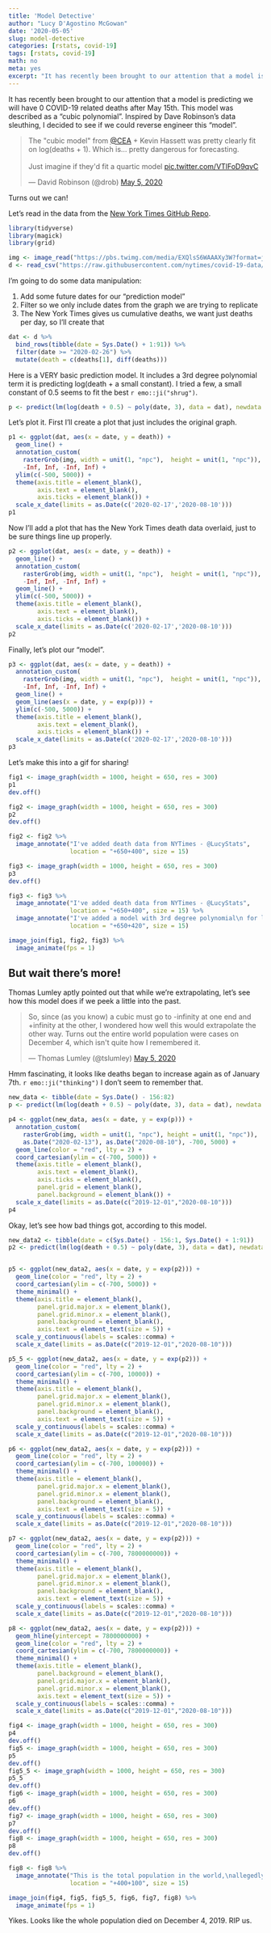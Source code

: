 ```yaml
---
title: 'Model Detective'
author: "Lucy D'Agostino McGowan"
date: '2020-05-05'
slug: model-detective
categories: [rstats, covid-19]
tags: [rstats, covid-19]
math: no
meta: yes
excerpt: "It has recently been brought to our attention that a model is predicting we will have 0 COVID-19 related deaths after May 15th. This model was described as a \"cubic polynomial\". Inspired by David Robinson's data sleuthing, I decided to see if we could reverse engineer this \"model\"."
---
```


It has recently been brought to our attention that a model is predicting we will have 0 COVID-19 related deaths after May 15th. This model was described as a "cubic polynomial". Inspired by Dave Robinson's data sleuthing, I decided to see if we could reverse engineer this "model".

<blockquote class="twitter-tweet"><p lang="en" dir="ltr">The &quot;cubic model&quot; from <a href="https://twitter.com/CEA?ref_src=twsrc%5Etfw">@CEA</a> + Kevin Hassett was pretty clearly fit on log(deaths + 1). Which is... pretty dangerous for forecasting.<br><br>Just imagine if they&#39;d fit a quartic model <a href="https://t.co/VTlFoD9qvC">pic.twitter.com/VTlFoD9qvC</a></p>&mdash; David Robinson (@drob) <a href="https://twitter.com/drob/status/1257753751781289986?ref_src=twsrc%5Etfw">May 5, 2020</a></blockquote> <script async src="https://platform.twitter.com/widgets.js" charset="utf-8"></script>

Turns out we can!

Let's read in the data from the [New York Times GitHub Repo](https://Github.com/nytimes/covid-19-data).

```r
library(tidyverse)
library(magick)
library(grid)

img <- image_read("https://pbs.twimg.com/media/EXQlsS6WAAAXy3W?format=jpg&name=medium")
d <- read_csv("https://raw.githubusercontent.com/nytimes/covid-19-data/master/us.csv")
```

I'm going to do some data manipulation:

1. Add some future dates for our "prediction model"
2. Filter so we only include dates from the graph we are trying to replicate
3. The New York Times gives us cumulative deaths, we want just deaths per day, so I'll create that

```r
dat <- d %>%
  bind_rows(tibble(date = Sys.Date() + 1:91)) %>%
  filter(date >= "2020-02-26") %>%   
  mutate(death = c(deaths[1], diff(deaths)))
```

Here is a VERY basic prediction model. It includes a 3rd degree polynomial term it is predicting log(death + a small constant). I tried a few, a small constant of 0.5 seems to fit the best `r emo::ji("shrug")`.

```r
p <- predict(lm(log(death + 0.5) ~ poly(date, 3), data = dat), newdata = dat)
```

Let's plot it. First I'll create a plot that just includes the original graph.

```r
p1 <- ggplot(dat, aes(x = date, y = death)) +
  geom_line() + 
  annotation_custom(
    rasterGrob(img, width = unit(1, "npc"),  height = unit(1, "npc")), 
    -Inf, Inf, -Inf, Inf) +
  ylim(c(-500, 5000)) +
  theme(axis.title = element_blank(), 
        axis.text = element_blank(),
        axis.ticks = element_blank()) + 
  scale_x_date(limits = as.Date(c('2020-02-17','2020-08-10')))
p1
```


Now I'll add a plot that has the New York Times death data overlaid, just to be sure things line up properly.

```r
p2 <- ggplot(dat, aes(x = date, y = death)) +
  geom_line() + 
  annotation_custom(
    rasterGrob(img, width = unit(1, "npc"),  height = unit(1, "npc")), 
    -Inf, Inf, -Inf, Inf) +
  geom_line() + 
  ylim(c(-500, 5000)) +
  theme(axis.title = element_blank(), 
        axis.text = element_blank(),
        axis.ticks = element_blank()) +
  scale_x_date(limits = as.Date(c('2020-02-17','2020-08-10')))
p2
```

Finally, let's plot our "model".

```r
p3 <- ggplot(dat, aes(x = date, y = death)) +
  annotation_custom(
    rasterGrob(img, width = unit(1, "npc"),  height = unit(1, "npc")), 
    -Inf, Inf, -Inf, Inf) +
  geom_line() + 
  geom_line(aes(x = date, y = exp(p))) +
  ylim(c(-500, 5000)) +
  theme(axis.title = element_blank(), 
        axis.text = element_blank(),
        axis.ticks = element_blank()) + 
  scale_x_date(limits = as.Date(c('2020-02-17','2020-08-10')))
p3
```


Let's make this into a gif for sharing!

```r
fig1 <- image_graph(width = 1000, height = 650, res = 300)
p1
dev.off()

fig2 <- image_graph(width = 1000, height = 650, res = 300)
p2
dev.off()

fig2 <- fig2 %>%
  image_annotate("I've added death data from NYTimes - @LucyStats",
                 location = "+650+400", size = 15)

fig3 <- image_graph(width = 1000, height = 650, res = 300)
p3
dev.off()

fig3 <- fig3 %>%
  image_annotate("I've added death data from NYTimes - @LucyStats",
                 location = "+650+400", size = 15) %>%
  image_annotate("I've added a model with 3rd degree polynomial\n for log(death + 0.5) - @LucyStats",
                 location = "+650+420", size = 15)
```

```r
image_join(fig1, fig2, fig3) %>%
  image_animate(fps = 1)
```

## But wait there's more!

Thomas Lumley aptly pointed out that while we're extrapolating, let's see how this model does if we peek a little into the past. 

<blockquote class="twitter-tweet"><p lang="en" dir="ltr">So, since (as you know) a cubic must go to -infinity at one end and +infinity at the other, I wondered how well this would extrapolate the other way. Turns out the entire world population were cases on December 4, which isn&#39;t quite how I remembered it.</p>&mdash; Thomas Lumley (@tslumley) <a href="https://twitter.com/tslumley/status/1257819452596301825?ref_src=twsrc%5Etfw">May 5, 2020</a></blockquote> <script async src="https://platform.twitter.com/widgets.js" charset="utf-8"></script>

Hmm fascinating, it looks like deaths began to increase again as of January 7th. `r emo::ji("thinking")` I don't seem to remember that.

```r
new_data <- tibble(date = Sys.Date() - 156:82)
p <- predict(lm(log(death + 0.5) ~ poly(date, 3), data = dat), newdata = new_data)

p4 <- ggplot(new_data, aes(x = date, y = exp(p))) +
  annotation_custom(
    rasterGrob(img, width = unit(1, "npc"), height = unit(1, "npc")),
    as.Date("2020-02-13"), as.Date("2020-08-10"), -700, 5000) +
  geom_line(color = "red", lty = 2) + 
  coord_cartesian(ylim = c(-700, 5000)) +
  theme(axis.title = element_blank(), 
        axis.text = element_blank(),
        axis.ticks = element_blank(),
        panel.grid = element_blank(),
        panel.background = element_blank()) + 
  scale_x_date(limits = as.Date(c("2019-12-01","2020-08-10")))
p4
```

Okay, let's see how bad things got, according to this model.

```r
new_data2 <- tibble(date = c(Sys.Date() - 156:1, Sys.Date() + 1:91))
p2 <- predict(lm(log(death + 0.5) ~ poly(date, 3), data = dat), newdata = new_data2)


p5 <- ggplot(new_data2, aes(x = date, y = exp(p2))) +
  geom_line(color = "red", lty = 2) + 
  coord_cartesian(ylim = c(-700, 5000)) +
  theme_minimal() +
  theme(axis.title = element_blank(), 
        panel.grid.major.x = element_blank(),
        panel.grid.minor.x = element_blank(),
        panel.background = element_blank(),
        axis.text = element_text(size = 5)) + 
  scale_y_continuous(labels = scales::comma) +
  scale_x_date(limits = as.Date(c("2019-12-01","2020-08-10")))

p5_5 <- ggplot(new_data2, aes(x = date, y = exp(p2))) +
  geom_line(color = "red", lty = 2) + 
  coord_cartesian(ylim = c(-700, 10000)) +
  theme_minimal() +
  theme(axis.title = element_blank(), 
        panel.grid.major.x = element_blank(),
        panel.grid.minor.x = element_blank(),
        panel.background = element_blank(),
        axis.text = element_text(size = 5)) + 
  scale_y_continuous(labels = scales::comma) +
  scale_x_date(limits = as.Date(c("2019-12-01","2020-08-10")))

p6 <- ggplot(new_data2, aes(x = date, y = exp(p2))) +
  geom_line(color = "red", lty = 2) + 
  coord_cartesian(ylim = c(-700, 100000)) +
  theme_minimal() +
  theme(axis.title = element_blank(), 
        panel.grid.major.x = element_blank(),
        panel.grid.minor.x = element_blank(),
        panel.background = element_blank(),
        axis.text = element_text(size = 5)) + 
  scale_y_continuous(labels = scales::comma) +
  scale_x_date(limits = as.Date(c("2019-12-01","2020-08-10")))

p7 <- ggplot(new_data2, aes(x = date, y = exp(p2))) +
  geom_line(color = "red", lty = 2) + 
  coord_cartesian(ylim = c(-700, 7800000000)) +
  theme_minimal() +
  theme(axis.title = element_blank(), 
        panel.grid.major.x = element_blank(),
        panel.grid.minor.x = element_blank(),
        panel.background = element_blank(),
        axis.text = element_text(size = 5)) +
  scale_y_continuous(labels = scales::comma) +
  scale_x_date(limits = as.Date(c("2019-12-01","2020-08-10")))

p8 <- ggplot(new_data2, aes(x = date, y = exp(p2))) +
  geom_hline(yintercept = 7800000000) +
  geom_line(color = "red", lty = 2) + 
  coord_cartesian(ylim = c(-700, 7800000000)) +
  theme_minimal() +
  theme(axis.title = element_blank(), 
        panel.background = element_blank(),
        panel.grid.major.x = element_blank(),
        panel.grid.minor.x = element_blank(),
        axis.text = element_text(size = 5)) + 
  scale_y_continuous(labels = scales::comma) +
  scale_x_date(limits = as.Date(c("2019-12-01","2020-08-10")))

```

```r
fig4 <- image_graph(width = 1000, height = 650, res = 300)
p4
dev.off()
fig5 <- image_graph(width = 1000, height = 650, res = 300)
p5
dev.off()
fig5_5 <- image_graph(width = 1000, height = 650, res = 300)
p5_5
dev.off()
fig6 <- image_graph(width = 1000, height = 650, res = 300)
p6
dev.off()
fig7 <- image_graph(width = 1000, height = 650, res = 300)
p7
dev.off()
fig8 <- image_graph(width = 1000, height = 650, res = 300)
p8
dev.off()

fig8 <- fig8 %>%
  image_annotate("This is the total population in the world,\nallegedly we all died on December 4, 2019. RIP us. - @LucyStats",
                 location = "+400+100", size = 15) 
```

```r
image_join(fig4, fig5, fig5_5, fig6, fig7, fig8) %>%
  image_animate(fps = 1)
```

Yikes. Looks like the whole population died on December 4, 2019. RIP us.

